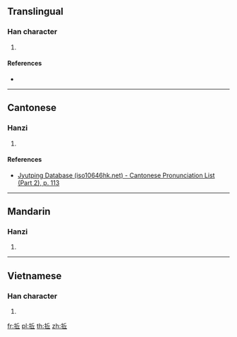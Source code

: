 ==Translingual==

===Han character===
{{Han char|rn=64|rad=手|as=05|sn=8|four=|canj=QOM|ids=⿰扌丘}}

# {{defn|Han|sort=手05}}

====References====
* {{Han ref|kx=0427.161|dkj=11982|hdz=31854.010|uh=62DE|ud=25310}}

----

==Cantonese==

===Hanzi===
{{yue-hanzi|jyut=[[dai2]]|y=dai2}}

# {{defn|lang=yue|sort=手05}}

====References====
* [http://www.iso10646hk.net/jp/document/download.jsp Jyutping Database (iso10646hk.net) - Cantonese Pronunciation List (Part 2), p. 113]

----

==Mandarin==

===Hanzi===
{{cmn-hanzi|pin=[[dǐ]] ([[di3]])|wg=ti<sup>3</sup>}}

# {{defn|lang=cmn|sort=手05}}

----

==Vietnamese==

===Han character===
{{vi-hantu|[[khêu]], [[khua]]|rs=手05}}

# {{defn|lang=vi|sort=手05}}

[[fr:拞]]
[[pl:拞]]
[[th:拞]]
[[zh:拞]]
